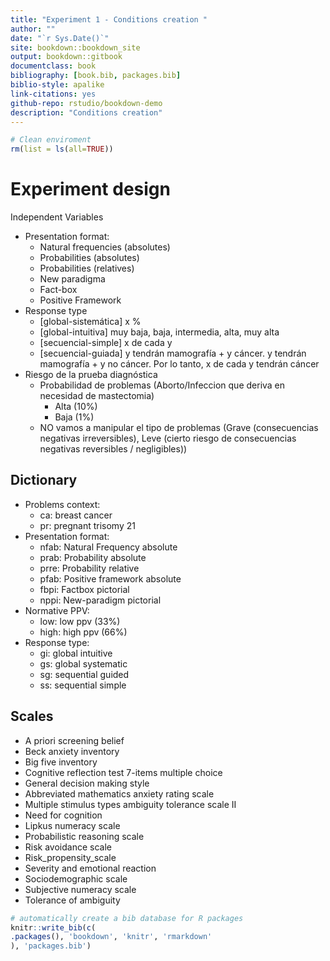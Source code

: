 ```yaml
--- 
title: "Experiment 1 - Conditions creation "
author: ""
date: "`r Sys.Date()`"
site: bookdown::bookdown_site
output: bookdown::gitbook
documentclass: book
bibliography: [book.bib, packages.bib]
biblio-style: apalike
link-citations: yes
github-repo: rstudio/bookdown-demo
description: "Conditions creation"
---
```



```r
# Clean enviroment
rm(list = ls(all=TRUE))
```

# Experiment design 

Independent Variables

* Presentation format:
    + Natural frequencies (absolutes)
    + Probabilities (absolutes)
    + Probabilities (relatives)
    + New paradigma
    + Fact-box
    + Positive Framework

* Response type
    + [global-sistemática]    x %  
    + [global-intuitiva] muy baja, baja, intermedia, alta, muy alta
    + [secuencial-simple]   x   de cada   y  
    + [secuencial-guiada]  y   tendrán mamografía + y cáncer.   y   tendrán mamografía + y no cáncer. Por lo tanto,   x   de cada   y   tendrán cáncer

* Riesgo de la prueba diagnóstica
    + Probabilidad de problemas (Aborto/Infeccion que deriva en necesidad de mastectomia)
        + Alta (10%)
        + Baja (1%)
    + NO vamos a manipular el tipo de problemas (Grave (consecuencias negativas irreversibles), Leve (cierto riesgo de consecuencias negativas reversibles / negligibles))


## Dictionary

* Problems context:
    + ca: breast cancer
    + pr: pregnant trisomy 21
* Presentation format:
    + nfab: Natural Frequency absolute
    + prab: Probability absolute
    + prre: Probability relative
    + pfab: Positive framework absolute
    + fbpi: Factbox pictorial
    + nppi: New-paradigm pictorial
* Normative PPV:
    + low: low ppv (33%)
    + high: high ppv (66%)
* Response type:
    + gi: global intuitive
    + gs: global systematic
    + sg: sequential guided
    + ss: sequential simple
    
    
## Scales

* A priori screening belief
* Beck anxiety inventory
* Big five inventory
* Cognitive reflection test 7-items multiple choice
* General decision making style
* Abbreviated mathematics anxiety rating scale
* Multiple stimulus types ambiguity tolerance scale II
* Need for cognition
* Lipkus numeracy scale
* Probabilistic reasoning scale
* Risk avoidance scale
* Risk_propensity_scale
* Severity and emotional reaction
* Sociodemographic scale
* Subjective numeracy scale
* Tolerance of ambiguity

```r
# automatically create a bib database for R packages
knitr::write_bib(c(
.packages(), 'bookdown', 'knitr', 'rmarkdown'
), 'packages.bib')
```